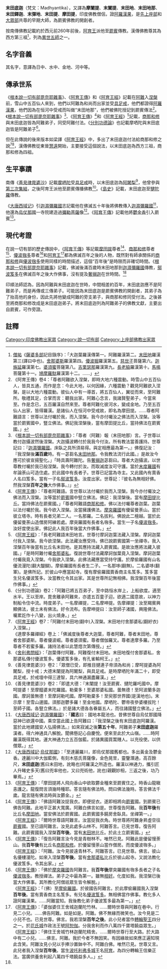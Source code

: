 '''末田底迦'''（梵文：Madhyantika），又譯為'''摩闡提'''、'''末闡提'''、'''末田地'''、'''末田地那'''、'''末田鐸迦'''、'''末彈地'''、'''末田提'''、'''摩田提'''，印度佛教僧侶，證[[阿羅漢果|阿羅漢果]]，是[[先上座部|先上座部]]和[[大眾部|大眾部]]共尊的早期大師，為罽賓佛教的開創者。

按南傳佛教記載約於西元前260年前後，[[阿育王|阿育王]]派他至[[罽賓|罽賓]]傳教。漢傳佛教尊其為西方第三祖<ref>[[僧祐|僧祐]]《[[薩婆多部|薩婆多部]]記目錄序》：「大迦葉羅漢傳第一。阿難羅漢第二。[[末田地|末田地]]羅漢第三(譯曰中也)。[[舍那婆斯|舍那婆斯]]羅漢第四。[[優波掘|優波掘]]羅漢第五。[[慈世子|慈世子]]菩薩第六。[[迦旃延尼子|迦旃延]]羅漢第七。[[世友|婆須蜜]]菩薩第八。[[吉栗瑟那|吉栗瑟那]]羅漢第九。[[脅尊者|長老脇]]羅漢第十。[[馬鳴|馬鳴]]菩薩第十一。[[鳩摩羅馱|鳩摩羅馱]]羅漢第十二。……」</ref>，列為[[異世五師|異世五師]]之一。

==名字音義==
其名字，意譯為日中、水中、金地、河中等。

==傳承世系==
《[[根本說一切有部毘奈耶雜事|根本說一切有部毘奈耶雜事]]》、《[[阿育王傳|阿育王傳]]》和《[[阿育王經|阿育王經]]》記載在[[阿難|阿難]]入[[涅槃|涅槃]]前，雪山中五百仙人來到，他們以阿難為和尚而出家並受[[具足戒|具足戒]]，他們都證得[[阿羅漢果|阿羅漢果]]，他們因為在恒河中受戒而叫做“末田地那”，他們被佛陀授記到罽賓傳法<ref>
《阿育王傳》卷4：「尊者阿難欲入涅槃，即時大地六種震動。時雪山中五百仙人，皆具五通，而作是念：今此大地，以何因緣，六種震動？觀見阿難欲入涅槃，是以大地六種震動。彼仙人中有一導首，將五百仙人，翼從而來，至阿難所。敬禮其足，合掌而言：聽我出家。阿難心念言，我諸賢聖弟子，今當來至。作是念已，五百羅漢自然來至。尊者阿難化彼河水，變成金地。乃至五百仙人出家，皆得羅漢。是諸仙人在恒河中受戒故，即名為摩田提。……尊者阿難語言：世尊以法付囑於我，而入涅槃。我今亦付囑汝之佛法而入涅槃。汝等當於罽賓國中，豎立佛法。佛記我涅槃後，當有摩田提比丘，當持佛法在罽賓國。」
</ref>。《[[根本說一切有部毘奈耶雜事|根本說一切有部毘奈耶雜事]]》<ref name="zsh">
《[[根本說一切有部毘奈耶雜事|根本說一切有部毘奈耶雜事]]》：「尊者（阿難）報（末田地那）言。子世尊以教付迦攝波然後涅槃。大迦攝波轉付於我我今付汝。所有教法當善護持。世尊記曰：『[[迦濕彌羅國|迦濕彌羅國]]。床臥之具所須易得。與定相應最為第一。』佛復記汝：『我涅槃後'''滿百歲'''時。有一苾芻名[[末田地那|末田地那]]。令我教法流行此國。』是故汝今應可於彼宣揚聖化。」「時具壽阿難陀。告[[奢搦迦|奢搦迦]]苾芻曰。尊者大迦攝波。以世尊教付囑於我已般涅槃。我今轉付於汝。而取滅度汝可守護。當於[[末度羅國|末度羅國]]有牟論荼山可造住處。於此國中有長者子。世尊已記當為寺主。又此國內有賣香人名曰笈多。當有一子名[[鄔波笈多|鄔波笈多]]。汝度出家。世尊記：『彼名為無相好佛。然我涅槃'''百年之後'''大作佛事。』」
</ref>、《[[阿育王傳|阿育王傳]]》<ref>
《[[阿育王傳|阿育王傳]]》：「尊者阿難語。言世尊以法付囑於我而入涅槃。我今亦付囑汝之佛法而入涅槃。汝等當於[[罽賓|罽賓]]國中竪立佛法。佛記：我涅槃後。當有[[摩田提|摩田提]]比丘。當持佛法在罽賓國。」「尊者阿難語[[商那和修|商那和修]]。佛以法付囑尊者迦葉。迦葉以法付囑於我。我今欲入涅槃。汝當擁護佛法。[[摩突羅國|摩突羅國]]有優留曼荼山。當於彼立塔寺。時有長者兄弟二人。一名那羅。二名拔利。佛說此二檀越。當於此優留曼荼山造僧房阿練若處。摩突羅國有長者名毱多。當生一子名[[優波毱多|優波毱多]]。汝好度使出家。佛記此人我百年後當大作佛事。」
</ref>和《[[阿育王經|阿育王經]]》<ref>
《[[阿育王經|阿育王經]]》：「長老阿難語末田地言。世尊付摩訶迦葉法藏入涅槃。摩訶迦葉付我入涅槃。我今欲涅槃。此法藏汝應受持。佛已說罽賓國第一坐禪寺。我入涅槃百年後當有比丘名末田地。是其應持法藏入罽賓國。是故汝應將法藏入彼國。」「是時阿難付囑[[舍那婆私|舍那婆私]]。復說世尊付法藏摩訶伽葉竟入涅槃。摩訶迦葉付囑我竟入涅槃。今我欲入涅槃。此佛法藏應當受持守護。於摩偷羅國有山名優流漫陀(翻大醍醐)。摩偷羅國有長者生二子。一名那哆(翻無)。二名婆哆(翻軍)。是佛所記。於彼山中應當起寺。復有摩偷羅國賣香商主名笈多。笈多當生兒名優波笈多。汝當教化令其出家。其是世尊所記無相佛。我涅槃百年後當作佛事。」
</ref>記載，[[商那和修|商那和修]]與末田底迦皆為阿難弟子，同受阿難付法。《[[分別功德論|分別功德論]]》也記載摩哂陀與末田底迦皆是阿難弟子<ref>
《分別功德論》卷2：「阿難已將五百弟子，至中路恒水岸上，上船欲度。適至水半。王以至岸。毘舍離承阿難來，亦遣五百童子迎。欲適二國意故，以神力制船令住中流。時度弟子。一名摩禪提，二名摩呻提。告摩禪提：汝至羯賓興顯佛法，彼土未有佛法。好令流布。告摩呻提曰：汝至師子渚國，興隆佛法。囑累訖作十八變，出火燒身。」
</ref>。

但在此傳說的後來版本如梁譯《[[阿育王經|阿育王經]]》中，多出了末田底迦付法給商那和修之說<ref>
《[[阿育王經|阿育王經]]》卷7：「阿難付末田地(翻中)入涅槃。末田地付舍那婆私(翻紵衣)入涅槃。」<br />
《達摩多羅禪經》卷上：「佛滅度後尊者大迦葉，尊者阿難，尊者末田地，尊者舍那婆斯。尊者優波崛。尊者婆須蜜。尊者僧伽羅叉。尊者達摩多羅。乃至尊者不若蜜多羅。諸持法者以此慧燈次第傳授。」
</ref><ref>
《[[舍利弗問經|舍利弗問經]]》：「迦葉傳付阿難，阿難復付末田地。末田地復付舍那婆私，舍那婆私傳付優波笈多。優婆笈多後，有孔雀輸柯王。」
</ref>，漢傳佛教從東晉[[慧遠|慧遠]]開始，主要接受這個說法，以末田底迦為西方三祖，商那和修為四祖。

==生平事蹟==
南傳《[[善見律毘婆沙|善見律毘婆沙]]》記載[[摩哂陀|摩哂陀]]受[[具足戒|具足戒]]時，以末田底迦為[[阿闍梨|阿闍梨]]<ref>《善見律毘婆沙》卷2：「眾僧已受，即推目揵連子帝須為和尚；摩呵提婆為阿闍梨，授十戒；大德末闡提為阿闍梨，與具足戒。是時摩哂陀年滿二十，即受具足戒，於戒壇中得三達智，具六神通漏盡羅漢。」</ref>，他曾參與[[第三次集結|第三次集結]]，之後阿育王派他至罽賓傳播佛教<ref>《善見律毘婆沙》卷2：「即遣大德：『末闡提！汝至罽賓、揵陀羅吒國中。摩呵提婆！至摩醯婆末陀羅國。勒棄多！至婆那婆私國。曇無德！至阿波蘭多迦國。摩訶曇無德！至摩訶勒吒國。摩呵勒棄多！至臾那世界國(是漢地也)。末示摩！至雪山邊國。須那迦鬱多羅！至金地國。摩哂陀、鬱帝夜參婆樓拔陀！至師子國。各豎立佛法。』於是諸大德各各眷屬五人，而往諸國豎立佛法。」</ref>。《[[島史|島史]]》記載，末田底迦至[[犍陀羅|犍陀羅]]傳教。

《[[大唐西域记|大唐西域记]]》引[[迦濕彌羅國|迦濕彌羅國]]志記載他在佛滅五十年後將佛教傳入[[迦濕彌羅國|迦濕彌羅國]]<ref>《[[大唐西域记|大唐西域记]]·[[迦濕彌羅國|迦濕彌羅國]]》：「'''國志'''曰：國地本龍池也。昔佛世尊自烏仗那國降惡神已欲還中國。乘空當此國上告阿難曰：『我涅槃之後有末田底迦阿羅漢。當於此地建國安人弘揚佛法。』如來寂滅之後'''第五十年'''。阿難弟子'''末田底迦'''羅漢者。得六神通具八解脫。聞佛懸記心自慶悅。便來至此於大山嶺。……時阿羅漢既得其地。運大神通力立五百伽藍。於諸異國買鬻賤人。以充役使。以供僧眾。」</ref>，他還為[[烏仗那國|烏仗那國]]一寺院建造過[[彌勒菩薩|彌勒菩薩]]像<ref>《[[大唐西域記|大唐西域記]]·[[烏仗那國|烏仗那國]]》：「至達麗羅川，即烏仗那國舊都也。多出黃金及鬱金香。達麗川中大伽藍側，有刻木慈氏菩薩像，金色晃昱，靈鑒潛通，高百餘尺，'''末田底迦'''(舊曰末田地，訛略也)阿羅漢之所造也。羅漢以神通力，攜引匠人升睹史多天(舊曰兜率他也，又曰兜術他，訛也)親觀妙相，三返之後，功乃畢焉。」</ref>。《[[阿育王傳|阿育王傳]]》記載他將[[鬱金香|鬱金香]]引入罽賓<ref>《[[阿育王傳|阿育王傳]]》：「摩田提將人飛向香山中欲取欝金種來至罽賓住之。時香山龍瞋恚護之。龍復問言須幾時種耶。答言隨有佛法時。問曰佛法幾時。答言佛法千歲。龍言隨有佛法時與汝欝金。」</ref>。

==現代考證==
在說一切有部的歷史傳說中，《[[阿育王傳|阿育王傳]]》等記載[[摩田提|摩田提]]尊者<ref>《[[阿育王傳|阿育王傳]]》：「佛語阿難汝捉我衣。即便捉衣。遂即相將向[[罽賓|罽賓]]國。到罽賓已佛告阿難。此地平正甚大寬廣。阿難白佛言如是。世尊復告阿難。我'''百年後'''有比丘名[[摩田地|摩田地]]。當安佛法於罽賓國。此罽賓國多饒房舍臥具。坐禪第一。」<br />《[[阿育王經|阿育王經]]》：「爾時世尊語阿難言。汝當捉我衣角。時世尊將阿難身昇虛空往[[罽賓|罽賓]]國。至已語阿難言。汝見此處多山林不。阿難答言。已見世尊。復告阿難。此罽賓國我入涅槃'''百年後'''。當有[[末田地|末田地]]比丘。於此土立罽賓國。」</ref>、[[商那和修|商那和修]]尊者<ref>《[[阿育王傳|阿育王傳]]》：「復告阿難言汝今見是青樹林不。唯然已見。阿難此是優留慢荼山。我'''百年後'''有比丘名[[商那和修|商那和修]]。於優留慢荼山當作僧房。而度優波毱多。」<br />《[[阿育王經|阿育王經]]》：「阿難。汝今見彼遠青林不。阿難答言。已見世尊。佛言。彼山名優樓漫陀。如來入涅槃'''百年後'''。當有[[舍那婆私|舍那婆私]]比丘於彼山起寺。又說法教化優波笈多。令其出家。」</ref>、[[優波毱多|優波毱多]]尊者<ref>《[[阿育王傳|阿育王傳]]》：「佛於[[摩突羅國|摩突羅國]]告阿難言。我'''百年後'''摩突羅國有毱多長者之子名[[優波毱多|優波毱多]]。教授禪法。弟子之中最為第一。雖無[[三十二相|相]][[八十種好|好]]。化度如我。我涅槃已後當大作佛事。其所教化阿僧祇眾生皆令解脫。」<br />《[[阿育王經|阿育王經]]》：「（佛）至[[摩偷羅國|摩偷羅國]]。於彼國告阿難言。於此摩偷羅國我入涅槃'''百年後'''。當有賣香商主名笈多。有兒名[[優波笈多|優波笈多]]。無相佛當作佛事。教化多人證阿羅漢果。……阿難當知。我後教化弟子優波笈多最為第一。」</ref>和[[阿育王|阿育王]]<ref>《[[阿育王傳|阿育王傳]]》：「婆伽婆住王舍城迦蘭陀竹林。……爾時世尊與阿難在巷中。行見二小兒。……佛告阿難。如是如是。阿難。佛不無緣而微笑也。汝今見是二小兒不也。已見世尊。佛言。我若涅槃'''百年之後'''。此小兒者當作[[轉輪聖王|轉輪聖王]]四分之一。於[[花氏城|花氏城]]作政法王號[[阿恕伽|阿恕伽]]。分我舍利而作八萬四千寶塔饒益眾生。」<br />《[[阿育王經|阿育王經]]》：「佛住王舍城竹林迦蘭陀精舍。……爾時世尊行至大路。於大路中有二小兒。……佛言。阿難。我於今者不無因笑。有因緣故如來應正遍知現此含笑。阿難汝見小兒以手捧沙置鉢中不。阿難白佛。唯然已見。世尊又言。此兒者我入涅槃'''百年後'''。當生[[波吒利弗多城|波吒利弗多城]]王名[[阿育|阿育]]。為四分轉輪王信樂正法。當廣供養舍利起八萬四千塔饒益多人。」</ref>都為佛滅百年之後的人物，既然對有師承關係的[[商那和修|商那和修]]與[[優波毱多|優波毱多]]使用同樣的時間描述，這個“百年後”是時限而非確切時間。《[[根本說一切有部毘奈耶雜事|根本說一切有部毘奈耶雜事]]》記載，佛滅後滿百歲時末田地那到[[迦濕彌羅國|迦濕彌羅國]]傳教，[[鄔波笈多|鄔波笈多]]在佛滅百年之後大作佛事，沒有提及[[奢搦迦|奢搦迦]]在世時間。<ref name="zsh" />

印順法師認為，因為阿難與末田底迦在世時，中間相差約百年，末田底迦應不是阿難弟子，而是再傳或三傳弟子。可能因為末田底迦是罽賓佛教的開創者，其弟子為了抬高他的身份，因此先將他變成阿難的旁支弟子，與商那和修同受付法。之後甚至將商那和修改成是末田底迦弟子。將末田底迦列為阿難弟子的佛教文獻，主要出自罽賓，可作旁證。

==註釋==
{{reflist|2}}

{{DEFAULTSORT:Madhyantika}}
[[Category:印度佛教出家眾|Category:印度佛教出家眾]]
[[Category:說一切有部|Category:說一切有部]]
[[Category:上座部佛教出家眾|Category:上座部佛教出家眾]]